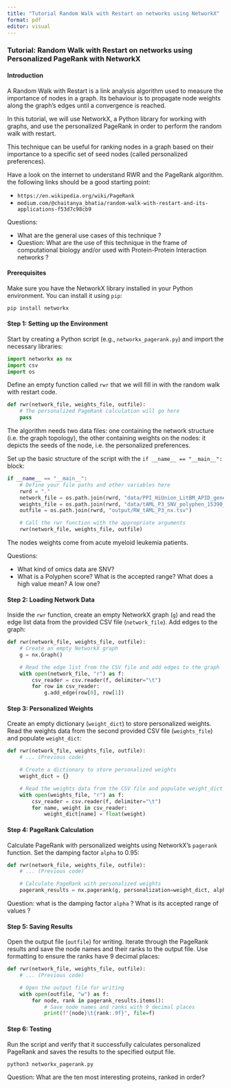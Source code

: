 ```yaml
---
title: "Tutorial Random Walk with Restart on networks using NetworkX"
format: pdf
editor: visual
---
```


### Tutorial: Random Walk with Restart on networks using Personalized PageRank with NetworkX

#### Introduction

A Random Walk with Restart is a link analysis algorithm used to measure the importance of nodes in a graph. Its behaviour is to propagate node weights along the graph's edges until a convergence is reached.

In this tutorial, we will use NetworkX, a Python library for working with graphs, and use the personalized PageRank in order to perform the random walk with restart.

This technique can be useful for ranking nodes in a graph based on their importance to a specific set of seed nodes (called personalized preferences).

Have a look on the internet to understand RWR and the PageRank algorithm. the following links should be a good starting point:

-   `https://en.wikipedia.org/wiki/PageRank`
-   `medium.com/@chaitanya_bhatia/random-walk-with-restart-and-its-applications-f53d7c98cb9`

Questions:

-   What are the general use cases of this technique ?
-   Question: What are the use of this technique in the frame of computational biology and/or used with Protein-Protein Interaction networks ?

#### Prerequisites

Make sure you have the NetworkX library installed in your Python environment. You can install it using `pip`:

``` bash
pip install networkx
```

#### Step 1: Setting up the Environment

Start by creating a Python script (e.g., `networkx_pagerank.py`) and import the necessary libraries:

``` python
import networkx as nx
import csv
import os
```

Define an empty function called `rwr` that we will fill in with the random walk with restart code.

``` python
def rwr(network_file, weights_file, outfile):
    # The personalized PageRank calculation will go here
    pass
```

The algorithm needs two data files: one containing the network structure (i.e. the graph topology), the other containing weights on the nodes: it depicts the seeds of the node, i.e. the personalized preferences.

Set up the basic structure of the script with the `if __name__ == "__main__":` block:

``` python
if __name__ == "__main__":
    # Define your file paths and other variables here
    rwrd = "."
    network_file = os.path.join(rwrd, "data/PPI_HiUnion_LitBM_APID_gene_names_190123.tsv")
    weights_file = os.path.join(rwrd, "data/tAML_P3_SNV_polyphen_15390_nodes.tsv")
    outfile = os.path.join(rwrd, "output/RW_tAML_P3_nx.tsv")

    # Call the rwr function with the appropriate arguments
    rwr(network_file, weights_file, outfile)
```

The nodes weights come from acute myeloid leukemia patients.

Questions:

- What kind of omics data are SNV?
- What is a Polyphen score? What is the accepted range? What does a high value mean? A low one?


#### Step 2: Loading Network Data

Inside the `rwr` function, create an empty NetworkX graph (`g`) and read the edge list data from the provided CSV file (`network_file`). Add edges to the graph:

``` python
def rwr(network_file, weights_file, outfile):
    # Create an empty NetworkX graph
    g = nx.Graph()

    # Read the edge list from the CSV file and add edges to the graph
    with open(network_file, "r") as f:
        csv_reader = csv.reader(f, delimiter="\t")
        for row in csv_reader:
            g.add_edge(row[0], row[1])
```

#### Step 3: Personalized Weights

Create an empty dictionary (`weight_dict`) to store personalized weights. Read the weights data from the second provided CSV file (`weights_file`) and populate `weight_dict`:

``` python
def rwr(network_file, weights_file, outfile):
    # ... (Previous code)

    # Create a dictionary to store personalized weights
    weight_dict = {}

    # Read the weights data from the CSV file and populate weight_dict
    with open(weights_file, "r") as f:
        csv_reader = csv.reader(f, delimiter="\t")
        for name, weight in csv_reader:
            weight_dict[name] = float(weight)
```

#### Step 4: PageRank Calculation

Calculate PageRank with personalized weights using NetworkX's `pagerank` function. Set the damping factor `alpha` to 0.95:

``` python
def rwr(network_file, weights_file, outfile):
    # ... (Previous code)

    # Calculate PageRank with personalized weights
    pagerank_results = nx.pagerank(g, personalization=weight_dict, alpha=0.9)
```

Question: what is the damping factor `alpha` ? What is its accepted range of values ?

#### Step 5: Saving Results

Open the output file (`outfile`) for writing. Iterate through the PageRank results and save the node names and their ranks to the output file. Use formatting to ensure the ranks have 9 decimal places:

``` python
def rwr(network_file, weights_file, outfile):
    # ... (Previous code)

    # Open the output file for writing
    with open(outfile, "w") as f:
        for node, rank in pagerank_results.items():
            # Save node names and ranks with 9 decimal places
            print(f"{node}\t{rank:.9f}", file=f)
```

#### Step 6: Testing

Run the script and verify that it successfully calculates personalized PageRank and saves the results to the specified output file.

``` bash
python3 networkx_pagerank.py
```

Question: What are the ten most interesting proteins, ranked in order?
